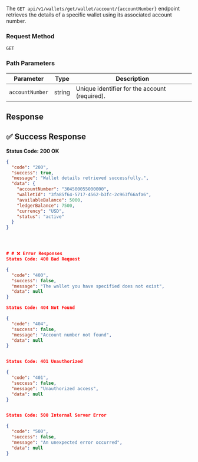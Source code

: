 The `GET api/v1/wallets/get/wallet/account/{accountNumber}` endpoint retrieves the details of a specific wallet using its associated account number.

### **Request Method**

`GET`

### **Path Parameters**

| Parameter      | Type   | Description                              |
|----------------|--------|------------------------------------------|
| `accountNumber`| string | Unique identifier for the account (required). |

## Response

## ✅ Success Response

**Status Code: 200 OK**

```json
{
  "code": "200",
  "success": true,
  "message": "Wallet details retrieved successfully.",
  "data": {
    "accountNumber": "304500055000000",
    "walletId": "3fa85f64-5717-4562-b3fc-2c963f66afa6",
    "availableBalance": 5000,
    "ledgerBalance": 7500,
    "currency": "USD",
    "status": "active"
  }
}




# # ❌ Error Responses
Status Code: 400 Bad Request

{
  "code": "400",
  "success": false,
  "message": "The wallet you have specified does not exist",
  "data": null
}

Status Code: 404 Not Found

{
  "code": "404",
  "success": false,
  "message": "Account number not found",
  "data": null
}


Status Code: 401 Unauthorized

{
  "code": "401",
  "success": false,
  "message": "Unauthorized access",
  "data": null
}


Status Code: 500 Internal Server Error

{
  "code": "500",
  "success": false,
  "message": "An unexpected error occurred",
  "data": null
}
